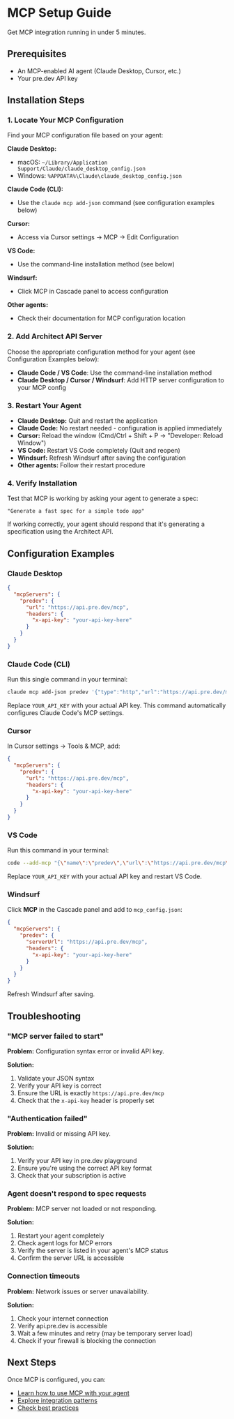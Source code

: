 # MCP Setup Guide

Get MCP integration running in under 5 minutes.

## Prerequisites

- An MCP-enabled AI agent (Claude Desktop, Cursor, etc.)
- Your pre.dev API key

## Installation Steps

### 1. Locate Your MCP Configuration

Find your MCP configuration file based on your agent:

**Claude Desktop:**
- macOS: `~/Library/Application Support/Claude/claude_desktop_config.json`
- Windows: `%APPDATA%\Claude\claude_desktop_config.json`

**Claude Code (CLI):**
- Use the `claude mcp add-json` command (see configuration examples below)

**Cursor:**
- Access via Cursor settings → MCP → Edit Configuration

**VS Code:**
- Use the command-line installation method (see below)

**Windsurf:**
- Click MCP in Cascade panel to access configuration

**Other agents:**
- Check their documentation for MCP configuration location

### 2. Add Architect API Server

Choose the appropriate configuration method for your agent (see Configuration Examples below):

- **Claude Code / VS Code**: Use the command-line installation method
- **Claude Desktop / Cursor / Windsurf**: Add HTTP server configuration to your MCP config

### 3. Restart Your Agent

- **Claude Desktop:** Quit and restart the application
- **Claude Code:** No restart needed - configuration is applied immediately
- **Cursor:** Reload the window (Cmd/Ctrl + Shift + P → "Developer: Reload Window")
- **VS Code:** Restart VS Code completely (Quit and reopen)
- **Windsurf:** Refresh Windsurf after saving the configuration
- **Other agents:** Follow their restart procedure

### 4. Verify Installation

Test that MCP is working by asking your agent to generate a spec:

```
"Generate a fast spec for a simple todo app"
```

If working correctly, your agent should respond that it's generating a specification using the Architect API.

## Configuration Examples

### Claude Desktop

```json
{
  "mcpServers": {
    "predev": {
      "url": "https://api.pre.dev/mcp",
      "headers": {
        "x-api-key": "your-api-key-here"
      }
    }
  }
}
```

### Claude Code (CLI)

Run this single command in your terminal:

```bash
claude mcp add-json predev '{"type":"http","url":"https://api.pre.dev/mcp","headers":{"x-api-key":"YOUR_API_KEY"}}'
```

Replace `YOUR_API_KEY` with your actual API key. This command automatically configures Claude Code's MCP settings.

### Cursor

In Cursor settings → Tools & MCP, add:

```json
{
  "mcpServers": {
    "predev": {
      "url": "https://api.pre.dev/mcp",
      "headers": {
        "x-api-key": "your-api-key-here"
      }
    }
  }
}
```

### VS Code

Run this command in your terminal:

```bash
code --add-mcp "{\"name\":\"predev\",\"url\":\"https://api.pre.dev/mcp\",\"headers\":{\"x-api-key\":\"YOUR_API_KEY\"}}"
```

Replace `YOUR_API_KEY` with your actual API key and restart VS Code.

### Windsurf

Click **MCP** in the Cascade panel and add to `mcp_config.json`:

```json
{
  "mcpServers": {
    "predev": {
      "serverUrl": "https://api.pre.dev/mcp",
      "headers": {
        "x-api-key": "your-api-key-here"
      }
    }
  }
}
```

Refresh Windsurf after saving.

## Troubleshooting

### "MCP server failed to start"

**Problem:** Configuration syntax error or invalid API key.

**Solution:**
1. Validate your JSON syntax
2. Verify your API key is correct
3. Ensure the URL is exactly `https://api.pre.dev/mcp`
4. Check that the `x-api-key` header is properly set

### "Authentication failed"

**Problem:** Invalid or missing API key.

**Solution:**
1. Verify your API key in pre.dev playground
2. Ensure you're using the correct API key format
3. Check that your subscription is active

### Agent doesn't respond to spec requests

**Problem:** MCP server not loaded or not responding.

**Solution:**
1. Restart your agent completely
2. Check agent logs for MCP errors
3. Verify the server is listed in your agent's MCP status
4. Confirm the server URL is accessible

### Connection timeouts

**Problem:** Network issues or server unavailability.

**Solution:**
1. Check your internet connection
2. Verify api.pre.dev is accessible
3. Wait a few minutes and retry (may be temporary server load)
4. Check if your firewall is blocking the connection

## Next Steps

Once MCP is configured, you can:

- [Learn how to use MCP with your agent](/mcp-integration/usage)
- [Explore integration patterns](/guides/integration-patterns)
- [Check best practices](/guides/best-practices)
